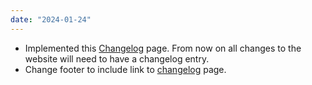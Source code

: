 ```yaml
---
date: "2024-01-24"
---
```


- Implemented this [Changelog](/changelog) page. From now on all changes to the website will need to have a changelog entry.
- Change footer to include link to [changelog](/changelog) page.
